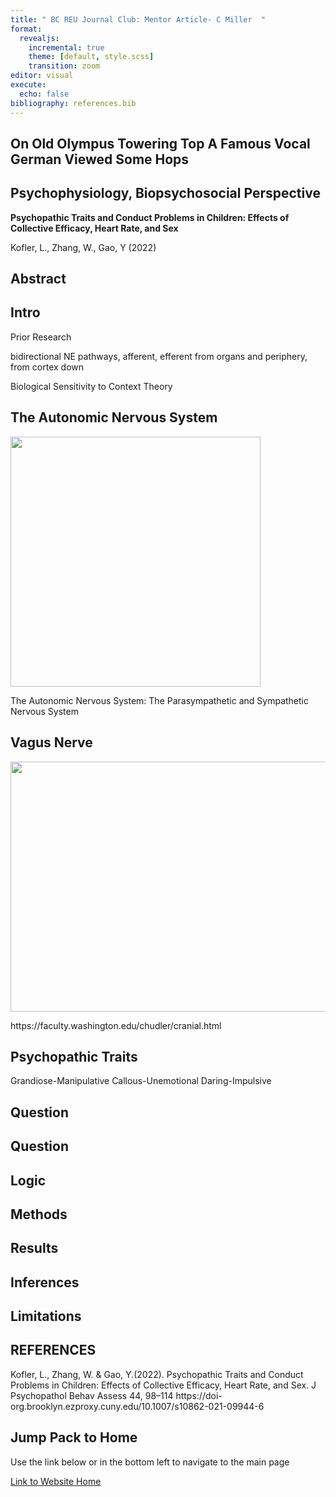 ```yaml
---
title: " BC REU Journal Club: Mentor Article- C Miller  "
format:
  revealjs:
    incremental: true
    theme: [default, style.scss]
    transition: zoom
editor: visual
execute:
  echo: false
bibliography: references.bib
---
```



## On Old Olympus Towering Top A Famous Vocal German Viewed Some Hops

## Psychophysiology, Biopsychosocial Perspective

**Psychopathic Traits and Conduct Problems in Children: Effects of Collective Efficacy, Heart Rate, and Sex**

Kofler, L., Zhang, W., Gao, Y (2022)

## Abstract

## Intro

Prior Research

bidirectional NE pathways, afferent, efferent from organs and periphery, from cortex down

Biological Sensitivity to Context Theory

## The Autonomic Nervous System

![](ganglia_pnssns.jpg){.absolute bottom="50" right="200" width="400" height="400"}

The Autonomic Nervous System: The Parasympathetic and Sympathetic Nervous System

## Vagus Nerve

![](cranialname.gif){.absolute left="50" right="200" width="600" height="400"}

https://faculty.washington.edu/chudler/cranial.html


## Psychopathic Traits

Grandiose-Manipulative Callous-Unemotional Daring-Impulsive

## Question

## Question

## Logic

## Methods

## Results

## Inferences

## Limitations

## REFERENCES {.scrollable}

Kofler, L., Zhang, W. & Gao, Y.(2022). Psychopathic Traits and Conduct Problems in Children: Effects of Collective Efficacy, Heart Rate, and Sex. J Psychopathol Behav Assess 44, 98--114 https://doi-org.brooklyn.ezproxy.cuny.edu/10.1007/s10862-021-09944-6

## Jump Pack to Home

Use the link below or in the bottom left to navigate to the main page

[Link to Website Home](https://miller-c-r.github.io/cm_nsf_reu_didactics/)
